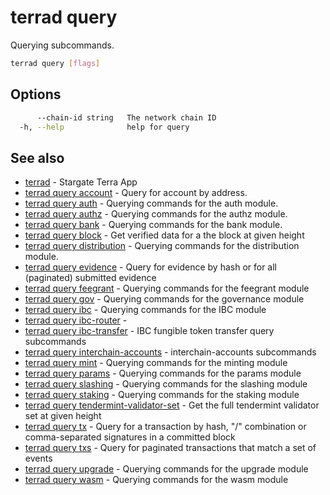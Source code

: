 # terrad query

Querying subcommands.

```sh Terrad
terrad query [flags]
```

## Options

```sh Terrad
      --chain-id string   The network chain ID
  -h, --help              help for query
```

## See also

* [terrad](terrad.mdx)	 - Stargate Terra App
* [terrad query account](terrad_query_account.mdx)	 - Query for account by address.
* [terrad query auth](terrad_query_auth.mdx)	 - Querying commands for the auth module.
* [terrad query authz](./terrad_query_authz.mdx)	 - Querying commands for the authz module.
* [terrad query bank](./terrad_query_bank.mdx)	 - Querying commands for the bank module.
* [terrad query block](terrad_query_block.mdx)	 - Get verified data for a the block at given height
* [terrad query distribution](./terrad_query_distribution.mdx)	 - Querying commands for the distribution module.
* [terrad query evidence](terrad_query_evidence.mdx)	 - Query for evidence by hash or for all (paginated) submitted evidence
* [terrad query feegrant](terrad_query_feegrant.mdx)	 - Querying commands for the feegrant module
* [terrad query gov](terrad_query_gov.mdx)	 - Querying commands for the governance module
* [terrad query ibc](terrad_query_ibc.mdx)	 - Querying commands for the IBC module
* [terrad query ibc-router](terrad_query_ibc-router.mdx)	 - 
* [terrad query ibc-transfer](terrad_query_ibc-transfer.mdx)	 - IBC fungible token transfer query subcommands
* [terrad query interchain-accounts](terrad_query_interchain-accounts.mdx)	 - interchain-accounts subcommands
* [terrad query mint](terrad_query_mint.mdx)	 - Querying commands for the minting module
* [terrad query params](terrad_query_params.mdx)	 - Querying commands for the params module
* [terrad query slashing](terrad_query_slashing.mdx)	 - Querying commands for the slashing module
* [terrad query staking](terrad_query_staking.mdx)	 - Querying commands for the staking module
* [terrad query tendermint-validator-set](terrad_query_tendermint-validator-set.mdx)	 - Get the full tendermint validator set at given height
* [terrad query tx](terrad_query_tx.mdx)	 - Query for a transaction by hash, "<addr>/<seq>" combination or comma-separated signatures in a committed block
* [terrad query txs](terrad_query_txs.mdx)	 - Query for paginated transactions that match a set of events
* [terrad query upgrade](terrad_query_upgrade.mdx)	 - Querying commands for the upgrade module
* [terrad query wasm](terrad_query_wasm.mdx)	 - Querying commands for the wasm module


